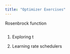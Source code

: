 ```yaml
---
title: "Optimizer Exercises"
---
```


Rosenbrock function

```r

```

1. Exploring t


2. Learning rate schedulers
